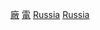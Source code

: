 {{Portal|俄羅斯|能源}}

[[Category:俄羅斯電力基礎設施|廠]]
[[Category:俄羅斯工業建築|電]]
[[Category:歐洲各國發電廠|Russia]]
[[Category:亞洲各國發電廠|Russia]]